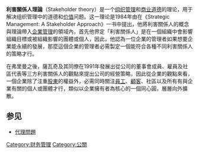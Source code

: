 '''利害關係人理論'''（Stakeholder theory）是一个[[组织管理|组织管理]]和[[商业道德|商业道德]]的理论，用于解决组织管理中的道德和[[价值|价值]]问题。这一理论是1984年由{{link-en|R·爱德华·弗里曼|R. Edward Freeman}}在《Strategic Management: A Stakeholder Approach》一书中提出，他將利害關係人的概念與理論帶入[[企業管理|企業管理]]的領域內，首先他界定「利害關係人」是在一個組織中會影響組織目標或被組織影響的團體或個人，因此，他認為一位企業的管理者如果想要企業能永續的發展，那麼這個企業的管理者必需製定一個能符合各種不同利害關係人的策略才行。

在弗里曼之後，薩瓦奇及其同僚在1991年發展出從公司的董事會成員、雇員及社區代表等三方利害關係人的觀點來提出公司的經營策略，因此從企業的觀點來看，一個企業除了注重[[股東|股東]]的權益外，必需同時關注[[員工|員工]]、[[顧客|顧客]]、社區以及所有有與企業有關的個人或團體才行，類似以企業擁有者為核心的一個同心圓，層層向外擴散。

==参见==
*[[代理問題|代理問題]]

[[Category:财务管理|Category:财务管理]]
[[Category:公關|Category:公關]]